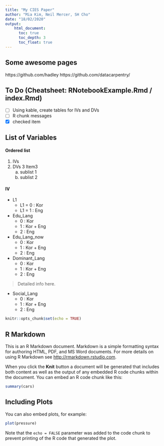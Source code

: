 ```yaml
---
title: "My CIES Paper"
author: "Mia Kim, Neil Mercer, SH Cho"
date: "18/02/2020"
output: 
    html_document: 
      toc: true  
      toc_depth: 3
      toc_float: true
---
```


## Some awesome pages 
https://github.com/hadley
https://github.com/datacarpentry/



## To Do (Cheatsheet: RNotebookExample.Rmd / index.Rmd)  
- [ ] Using kable, create tables for IVs and DVs
- [ ] R chunk messages 
- [x] checked item 

## List of Variables
#### Ordered list 
1. IVs
2. DVs 
3  Item3
    a. sublist 1
    b. sublist 2
    
#### IV 
* L1
    - L1 = 0 : Kor 
    - L1 = 1 : Eng
* Edu_Lang
    - 0 : Kor 
    - 1 : Kor + Eng
    - 2 : Eng
* Edu_Lang_now
    - 0 : Kor 
    - 1 : Kor + Eng
    - 2 : Eng
* Dominant_Lang
    - 0 : Kor 
    - 1 : Kor + Eng
    - 2 : Eng

> Detailed info here.

 * Social_Lang
    - 0 : Kor 
    - 1 : Kor + Eng
    - 2 : Eng 


```r
knitr::opts_chunk$set(echo = TRUE)
```

## R Markdown

This is an R Markdown document. Markdown is a simple formatting syntax for authoring HTML, PDF, and MS Word documents. For more details on using R Markdown see <http://rmarkdown.rstudio.com>.

When you click the **Knit** button a document will be generated that includes both content as well as the output of any embedded R code chunks within the document. You can embed an R code chunk like this:

```r
summary(cars)
```

## Including Plots

You can also embed plots, for example:

```r
plot(pressure)
```

Note that the `echo = FALSE` parameter was added to the code chunk to prevent printing of the R code that generated the plot.
